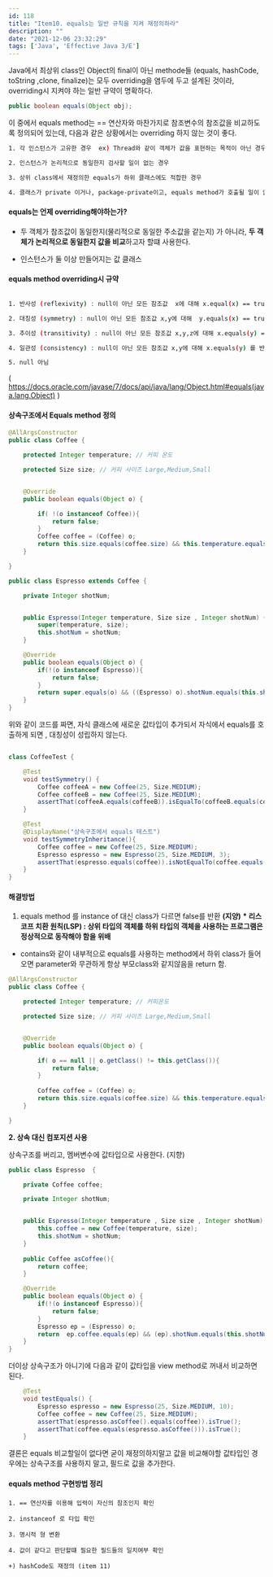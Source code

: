 ```yaml
---
id: 118
title: "Item10. equals는 일반 규칙을 지켜 재정의하라"
description: ""
date: "2021-12-06 23:32:29"
tags: ['Java', 'Effective Java 3/E']
---
```

Java에서 최상위 class인 Object의 final이 아닌 methode들 (equals, hashCode, toString ,clone, finalize)는 모두 overriding을 염두에 두고 설계된 것이라, overriding시 지켜야 하는 일반 규약이 명확하다. 

```java
public boolean equals(Object obj);
```

이 중에서 equals method는 == 연산자와 마찬가지로 참조변수의 참조값을 비교하도록 정의되어 있는데, 다음과 같은 상황에서는 overriding 하지 않는 것이 좋다.

```bash
1. 각 인스턴스가 고유한 경우  ex) Thread와 같이 객체가 값을 표현하는 목적이 아닌 경우

2. 인스턴스가 논리적으로 동일한지 검사할 일이 없는 경우

3. 상위 class에서 재정의한 equals가 하위 클래스에도 적합한 경우 

4. 클래스가 private 이거나, package-private이고, equals method가 호출될 일이 없는 경우 
```



#### equals는 언제 overriding해야하는가?

- 두 객체가 참조값이 동일한지(물리적으로 동일한 주소값을 같는지) 가 아니라, <strong>두 객체가 논리적으로 동일한지 값을 비교</strong>하고자 할떄 사용한다.

- 인스턴스가 둘 이상 만들어지는 값 클래스 


#### equals method overriding시 규약 

```bash

1. 반사성 (reflexivity) : null이 아닌 모든 참조값  x에 대해 x.equal(x) == true

2. 대칭성 (symmetry) : null이 아닌 모든 참조값 x,y에 대해  y.equals(x) == true -> x.equals(y) == true

3. 추이성 (transitivity) : null이 아닌 모든 참조값 x,y,z에 대해 x.equals(y) == true , y.equals(z) == true -> x.equals(z) == true

4. 일관성 (consistency) : null이 아닌 모든 참조값 x,y에 대해 x.equals(y) 를 반복해서 호출하면 항상 true or false

5. null 아님

```

( https://docs.oracle.com/javase/7/docs/api/java/lang/Object.html#equals(java.lang.Object) ) 


#### 상속구조에서 Equals method 정의 



```java
@AllArgsConstructor
public class Coffee {

    protected Integer temperature; // 커피 온도

    protected Size size; // 커피 사이즈 Large,Medium,Small 


    @Override
    public boolean equals(Object o) {

        if( !(o instanceof Coffee)){
            return false;
        }
        Coffee coffee = (Coffee) o;
        return this.size.equals(coffee.size) && this.temperature.equals(coffee.temperature);
    }

}
```


```java
public class Espresso extends Coffee {

    private Integer shotNum;


    public Espresso(Integer temperature, Size size , Integer shotNum) {
        super(temperature, size);
        this.shotNum = shotNum;
    }

    @Override
    public boolean equals(Object o) {
        if(!(o instanceof Espresso)){
            return false;
        }
        return super.equals(o) && ((Espresso) o).shotNum.equals(this.shotNum);
    }
}

```

위와 같이 코드를 짜면, 자식 클래스에 새로운 값타입이 추가되서 자식에서 equals를 호출하게 되면 , 대칭성이 성립하지 않는다.  

```java

class CoffeeTest {

    @Test
    void testSymmetry() {
        Coffee coffeeA = new Coffee(25, Size.MEDIUM);
        Coffee coffeeB = new Coffee(25, Size.MEDIUM);
        assertThat(coffeeA.equals(coffeeB)).isEqualTo(coffeeB.equals(coffeeA));
    }

    @Test
    @DisplayName("상속구조에서 equals 테스트")
    void testSymmetryInheritance(){
        Coffee coffee = new Coffee(25, Size.MEDIUM);
        Espresso espresso = new Espresso(25, Size.MEDIUM, 3);
        assertThat(espresso.equals(coffee)).isNotEqualTo(coffee.equals(espresso));
    }
}

```

#### 해결방법 

1. equals method 를 instance of 대신 class가 다르면 false를 반환 <strong>(지양)</strong>
   <strong> * 리스코프 치환 원칙(LSP) : 상위 타입의 객체를 하위 타입의 객체을 사용하는 프로그램은 정상적으로 동작해야 함을 위배 </strong>

- contains와 같이 내부적으로 equals를 사용하는 method에서 하위 class가 들어오면 parameter와 무관하게 항상 부모class와 같지않음을 return 함.

```java
@AllArgsConstructor
public class Coffee {

    protected Integer temperature; // 커피온도

    protected Size size; // 커피 사이즈 Large,Medium,Small


    @Override
    public boolean equals(Object o) {

        if( o == null || o.getClass() != this.getClass()){
            return false;
        }
        
        Coffee coffee = (Coffee) o;
        return this.size.equals(coffee.size) && this.temperature.equals(coffee.temperature);
    }

}

```

<strong>2. 상속 대신 컴포지션 사용 </strong>

상속구조를 버리고, 멤버변수에 값타입으로 사용한다. (지향)


```java
public class Espresso  {

    private Coffee coffee;

    private Integer shotNum;


    public Espresso(Integer temperature , Size size , Integer shotNum) {
        this.coffee = new Coffee(temperature, size);
        this.shotNum = shotNum;
    }
      
    public Coffee asCoffee(){
        return coffee;
    }

    @Override
    public boolean equals(Object o) {
        if(!(o instanceof Espresso)){
            return false;
        }
        Espresso ep = (Espresso) o;
        return  ep.coffee.equals(ep) && (ep).shotNum.equals(this.shotNum);
    }
}
```

더이상 상속구조가 아니기에 다음과 같이 값타입을 view method로 꺼내서 비교하면 된다. 



```java
    @Test
    void testEquals() {
        Espresso espresso = new Espresso(25, Size.MEDIUM, 10);
        Coffee coffee = new Coffee(25, Size.MEDIUM);
        assertThat(espresso.asCoffee().equals(coffee)).isTrue();
        assertThat(coffee.equals(espresso.asCoffee())).isTrue();
    }
```

결론은 equals 비교할일이 없다면 굳이 재정의하지말고 값을 비교해야할 값타입인 경우에는 상속구조를 사용하지 말고, 필드로 값을 추가한다. 

#### equals method 구현방법 정리 

```
1. == 연산자를 이용해 입력이 자신의 참조인지 확인

2. instanceof 로 타입 확인

3. 명시적 형 변환 

4. 값이 같다고 판단할떄 필요한 필드들의 일치여부 확인 

+) hashCode도 재정의 (item 11)

```